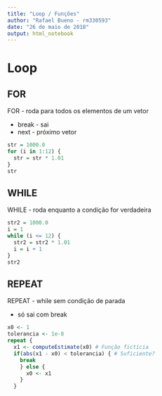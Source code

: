 ```yaml
---
title: "Loop / Funções"
author: "Rafael Bueno - rm330593"
date: "26 de maio de 2018"
output: html_notebook
---
```


# Loop

## FOR

FOR - roda para todos os elementos de um vetor

* break - sai
* next - próximo vetor

```r
str = 1000.0
for (i in 1:12) {
  str = str * 1.01
}
str
```

## WHILE

WHILE - roda enquanto a condição for verdadeira

```r
str2 = 1000.0
i = 1
while (i <= 12) {
  str2 = str2 * 1.01
  i = i + 1
}
str2
```

## REPEAT

REPEAT - while sem condição de parada

* só sai com break

```r
x0 <- 1
tolerancia <- 1e-8
repeat {
  x1 <- computeEstimate(x0) # Função fictícia
  if(abs(x1 - x0) < tolerancia) { # Suficiente?
    break
    } else {
      x0 <- x1
    }
  }
```




